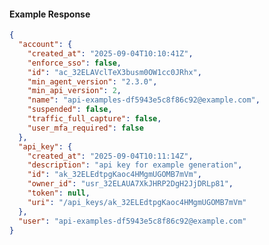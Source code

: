 
#### Example Response

```json
{
  "account": {
    "created_at": "2025-09-04T10:10:41Z",
    "enforce_sso": false,
    "id": "ac_32ELAVclTeX3busm0OW1cc0JRhx",
    "min_agent_version": "2.3.0",
    "min_api_version": 2,
    "name": "api-examples-df5943e5c8f86c92@example.com",
    "suspended": false,
    "traffic_full_capture": false,
    "user_mfa_required": false
  },
  "api_key": {
    "created_at": "2025-09-04T10:11:14Z",
    "description": "api key for example generation",
    "id": "ak_32ELEdtpgKaoc4HMgmUGOMB7mVm",
    "owner_id": "usr_32ELAUA7XkJHRP2DgH2JjDRLp81",
    "token": null,
    "uri": "/api_keys/ak_32ELEdtpgKaoc4HMgmUGOMB7mVm"
  },
  "user": "api-examples-df5943e5c8f86c92@example.com"
}
```
